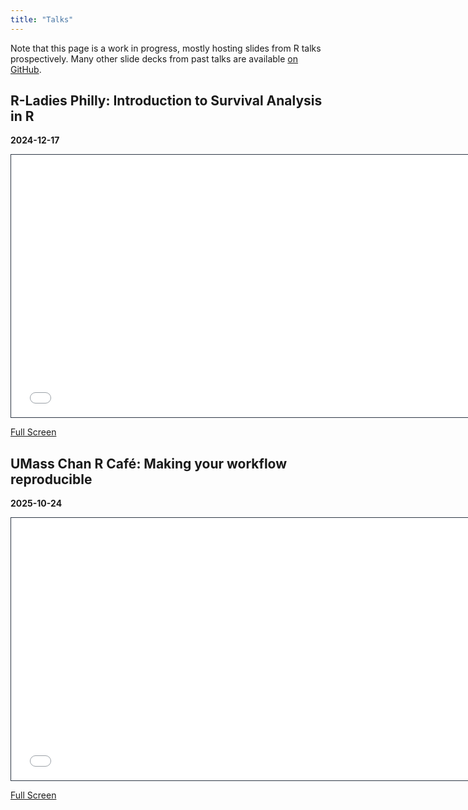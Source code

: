 ```yaml
---
title: "Talks"
---
```



Note that this page is a work in progress, mostly hosting slides from R talks prospectively. Many other slide decks from past talks are available [on GitHub](https://github.com/zabore/slidedecks).


## R-Ladies Philly: Introduction to Survival Analysis in R

**2024-12-17**

```{=html}
<iframe class="slide-deck" src="talks/2024-rladies-philly/slides.html" height="420" width="747" style="border: 1px solid #2e3846;"></iframe>
```

[Full Screen](talks/2024-rladies-philly/slides.html)


## UMass Chan R Café: Making your workflow reproducible

**2025-10-24**

```{=html}
<iframe class="slide-deck" src="talks/2025-umass-r-cafe/slides.html" height="420" width="747" style="border: 1px solid #2e3846;"></iframe>
```

[Full Screen](talks/2025-umass-r-cafe/slides.html)



